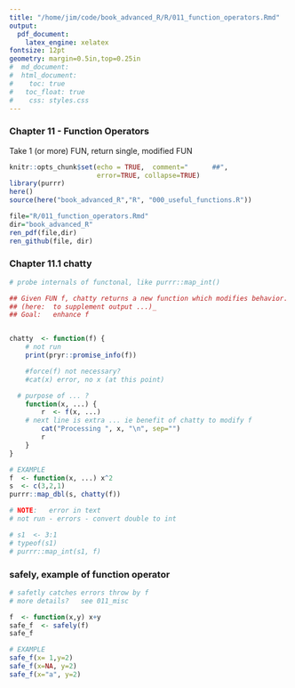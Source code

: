 ```yaml
---
title: "/home/jim/code/book_advanced_R/R/011_function_operators.Rmd"
output: 
  pdf_document:
    latex_engine: xelatex
fontsize: 12pt
geometry: margin=0.5in,top=0.25in
#  md_document:
#  html_document:
#    toc: true
#  	toc_float: true
#    css: styles.css
---
```


### Chapter 11 - Function Operators
Take 1 (or more) FUN, return single, modified FUN


```r
knitr::opts_chunk$set(echo = TRUE,  comment="      ##",  
                      error=TRUE, collapse=TRUE)
library(purrr)
here()
source(here("book_advanced_R","R", "000_useful_functions.R"))
```

```r
file="R/011_function_operators.Rmd"
dir="book_advanced_R"
ren_pdf(file,dir)
ren_github(file, dir)

```

### Chapter 11.1 chatty
```r
# probe internals of functonal, like purrr::map_int()

## Given FUN f, chatty returns a new function which modifies behavior. 
## (here:  to supplement output ...)_
## Goal:   enhance f 


chatty  <- function(f) {
	# not run 
	print(pryr::promise_info(f))	

	#force(f) not necessary?
	#cat(x) error, no x (at this point)

  # purpose of ... ?
	function(x, ...) {
		r  <- f(x, ...)
    # next line is extra ... ie benefit of chatty to modify f 
		cat("Processing ", x, "\n", sep="")
		r
	}
}

# EXAMPLE
f  <- function(x, ...) x^2
s  <- c(3,2,1)
purrr::map_dbl(s, chatty(f))

# NOTE:   error in text
# not run - errors - convert double to int

# s1  <- 3:1
# typeof(s1)
# purrr::map_int(s1, f)

```
### safely, example of function operator
```r
# safetly catches errors throw by f
# more details?   see 011_misc

f  <- function(x,y) x+y
safe_f  <- safely(f)
safe_f

# EXAMPLE
safe_f(x= 1,y=2)
safe_f(x=NA, y=2)
safe_f(x="a", y=2)

```

